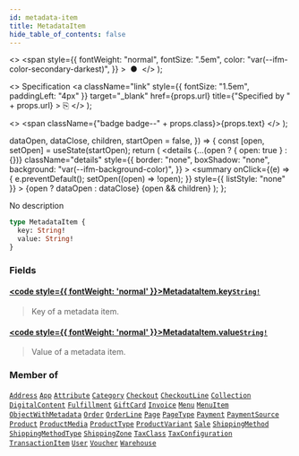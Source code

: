 ```yaml
---
id: metadata-item
title: MetadataItem
hide_table_of_contents: false
---
```


  <>
    <span
      style={{
        fontWeight: "normal",
        fontSize: ".5em",
        color: "var(--ifm-color-secondary-darkest)",
      }}
    >
      &nbsp;●&nbsp;
    </span>
  </>
);

  <>
    Specification
    <a
      className="link"
      style={{ fontSize: "1.5em", paddingLeft: "4px" }}
      target="\_blank"
      href={props.url}
      title={"Specified by " + props.url}
    >
      ⎘
    </a>
  </>
);

  <>
    <span className={"badge badge--" + props.class}>{props.text}</span>
  </>
);


  dataOpen,
  dataClose,
  children,
  startOpen = false,
}) => {
  const [open, setOpen] = useState(startOpen);
  return (
    <details
      {...(open ? { open: true } : {})}
      className="details"
      style={{
        border: "none",
        boxShadow: "none",
        background: "var(--ifm-background-color)",
      }}
    >
      <summary
        onClick={(e) => {
          e.preventDefault();
          setOpen((open) => !open);
        }}
        style={{ listStyle: "none" }}
      >
        {open ? dataOpen : dataClose}
      </summary>
      {open && children}
    </details>
  );
};

No description

```graphql
type MetadataItem {
  key: String!
  value: String!
}
```

### Fields

#### [<code style={{ fontWeight: 'normal' }}>MetadataItem.<b>key</b></code>](#)<Bullet />[`String!`](../../../api-storefront/miscellaneous/scalars/string) <Badge class="secondary" text="non-null"/> <Badge class="secondary" text="scalar"/>

> Key of a metadata item.

#### [<code style={{ fontWeight: 'normal' }}>MetadataItem.<b>value</b></code>](#)<Bullet />[`String!`](../../../api-storefront/miscellaneous/scalars/string) <Badge class="secondary" text="non-null"/> <Badge class="secondary" text="scalar"/>

> Value of a metadata item.

### Member of

[`Address`](../../../api-storefront/users/objects/address) <Badge class="secondary" text="object"/><Bullet />[`App`](../../../api-storefront/apps/objects/app) <Badge class="secondary" text="object"/><Bullet />[`Attribute`](../../../api-storefront/attributes/objects/attribute) <Badge class="secondary" text="object"/><Bullet />[`Category`](../../../api-storefront/products/objects/category) <Badge class="secondary" text="object"/><Bullet />[`Checkout`](../../../api-storefront/checkout/objects/checkout) <Badge class="secondary" text="object"/><Bullet />[`CheckoutLine`](../../../api-storefront/checkout/objects/checkout-line) <Badge class="secondary" text="object"/><Bullet />[`Collection`](../../../api-storefront/products/objects/collection) <Badge class="secondary" text="object"/><Bullet />[`DigitalContent`](../../../api-storefront/products/objects/digital-content) <Badge class="secondary" text="object"/><Bullet />[`Fulfillment`](../../../api-storefront/orders/objects/fulfillment) <Badge class="secondary" text="object"/><Bullet />[`GiftCard`](../../../api-storefront/gift-cards/objects/gift-card) <Badge class="secondary" text="object"/><Bullet />[`Invoice`](../../../api-storefront/orders/objects/invoice) <Badge class="secondary" text="object"/><Bullet />[`Menu`](../../../api-storefront/menu/objects/menu) <Badge class="secondary" text="object"/><Bullet />[`MenuItem`](../../../api-storefront/menu/objects/menu-item) <Badge class="secondary" text="object"/><Bullet />[`ObjectWithMetadata`](../../../api-storefront/miscellaneous/interfaces/object-with-metadata) <Badge class="secondary" text="interface"/><Bullet />[`Order`](../../../api-storefront/orders/objects/order) <Badge class="secondary" text="object"/><Bullet />[`OrderLine`](../../../api-storefront/orders/objects/order-line) <Badge class="secondary" text="object"/><Bullet />[`Page`](../../../api-storefront/pages/objects/page) <Badge class="secondary" text="object"/><Bullet />[`PageType`](../../../api-storefront/pages/objects/page-type) <Badge class="secondary" text="object"/><Bullet />[`Payment`](../../../api-storefront/payments/objects/payment) <Badge class="secondary" text="object"/><Bullet />[`PaymentSource`](../../../api-storefront/payments/objects/payment-source) <Badge class="secondary" text="object"/><Bullet />[`Product`](../../../api-storefront/products/objects/product) <Badge class="secondary" text="object"/><Bullet />[`ProductMedia`](../../../api-storefront/products/objects/product-media) <Badge class="secondary" text="object"/><Bullet />[`ProductType`](../../../api-storefront/products/objects/product-type) <Badge class="secondary" text="object"/><Bullet />[`ProductVariant`](../../../api-storefront/products/objects/product-variant) <Badge class="secondary" text="object"/><Bullet />[`Sale`](../../../api-storefront/discounts/objects/sale) <Badge class="secondary" text="object"/><Bullet />[`ShippingMethod`](../../../api-storefront/shipping/objects/shipping-method) <Badge class="secondary" text="object"/><Bullet />[`ShippingMethodType`](../../../api-storefront/shipping/objects/shipping-method-type) <Badge class="secondary" text="object"/><Bullet />[`ShippingZone`](../../../api-storefront/shipping/objects/shipping-zone) <Badge class="secondary" text="object"/><Bullet />[`TaxClass`](../../../api-storefront/taxes/objects/tax-class) <Badge class="secondary" text="object"/><Bullet />[`TaxConfiguration`](../../../api-storefront/taxes/objects/tax-configuration) <Badge class="secondary" text="object"/><Bullet />[`TransactionItem`](../../../api-storefront/payments/objects/transaction-item) <Badge class="secondary" text="object"/><Bullet />[`User`](../../../api-storefront/users/objects/user) <Badge class="secondary" text="object"/><Bullet />[`Voucher`](../../../api-storefront/discounts/objects/voucher) <Badge class="secondary" text="object"/><Bullet />[`Warehouse`](../../../api-storefront/products/objects/warehouse) <Badge class="secondary" text="object"/>
